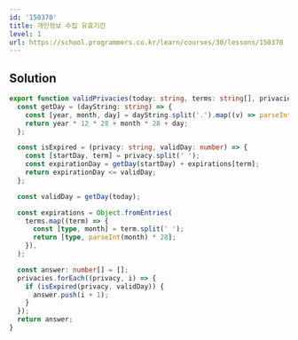 ```yaml
---
id: '150370'
title: 개인정보 수집 유효기간
level: 1
url: https://school.programmers.co.kr/learn/courses/30/lessons/150370
---
```


## Solution

```typescript filename="solution.ts" copy
export function validPrivacies(today: string, terms: string[], privacies: string[]): number[] {
  const getDay = (dayString: string) => {
    const [year, month, day] = dayString.split('.').map((v) => parseInt(v));
    return year * 12 * 28 + month * 28 + day;
  };

  const isExpired = (privacy: string, validDay: number) => {
    const [startDay, term] = privacy.split(' ');
    const expirationDay = getDay(startDay) + expirations[term];
    return expirationDay <= validDay;
  };

  const validDay = getDay(today);

  const expirations = Object.fromEntries(
    terms.map((term) => {
      const [type, month] = term.split(' ');
      return [type, parseInt(month) * 28];
    }),
  );

  const answer: number[] = [];
  privacies.forEach((privacy, i) => {
    if (isExpired(privacy, validDay)) {
      answer.push(i + 1);
    }
  });
  return answer;
}
```


